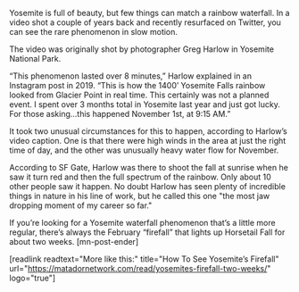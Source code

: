 Yosemite is full of beauty, but few things can match a rainbow waterfall. In a video shot a couple of years back and recently resurfaced on Twitter, you can see the rare phenomenon in slow motion.



The video was originally shot by photographer Greg Harlow in Yosemite National Park.

“This phenomenon lasted over 8 minutes,” Harlow explained in an Instagram post in 2019. “This is how the 1400’ Yosemite Falls rainbow looked from Glacier Point in real time. This certainly was not a planned event. I spent over 3 months total in Yosemite last year and just got lucky. For those asking...this happened November 1st, at 9:15 AM.”

It took two unusual circumstances for this to happen, according to Harlow’s video caption. One is that there were high winds in the area at just the right time of day, and the other was unusually heavy water flow for November.

According to SF Gate, Harlow was there to shoot the fall at sunrise when he saw it turn red and then the full spectrum of the rainbow. Only about 10 other people saw it happen. No doubt Harlow has seen plenty of incredible things in nature in his line of work, but he called this one "the most jaw dropping moment of my career so far."

If you’re looking for a Yosemite waterfall phenomenon that’s a little more regular, there’s always the February “firefall” that lights up Horsetail Fall for about two weeks. [mn-post-ender]

[readlink readtext="More like this:" title="How To See Yosemite’s Firefall"  url="https://matadornetwork.com/read/yosemites-firefall-two-weeks/" logo="true"]
